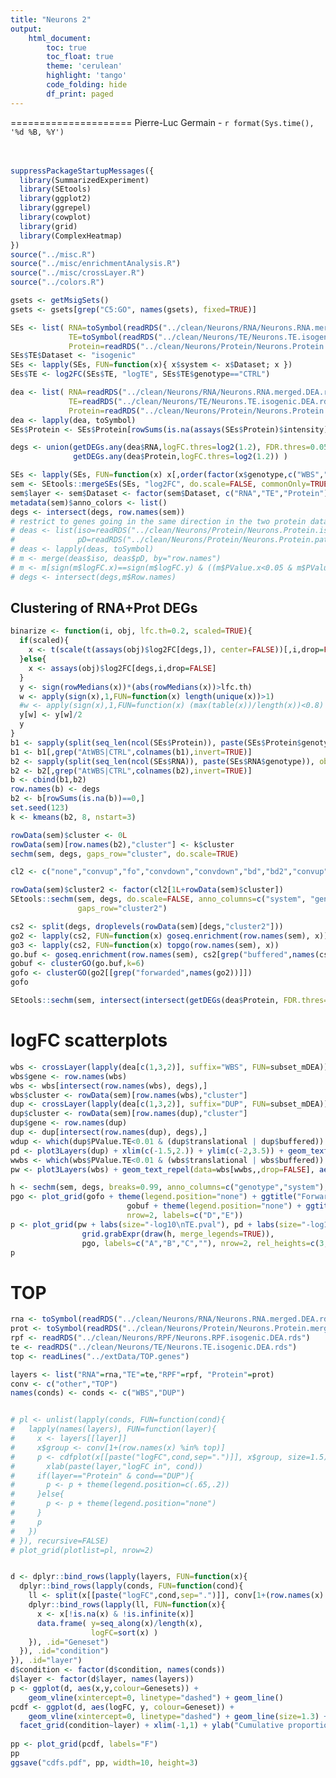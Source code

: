 ```yaml
---
title: "Neurons 2"
output:
    html_document:
        toc: true
        toc_float: true
        theme: 'cerulean'
        highlight: 'tango'
        code_folding: hide
        df_print: paged
---
```


<style>
  .main-container {
    max-width: 1500px !important;
  }
</style>

=====================
Pierre-Luc Germain - `r format(Sys.time(), '%d %B, %Y')`
<br><br><br>


```r
suppressPackageStartupMessages({
  library(SummarizedExperiment)
  library(SEtools)
  library(ggplot2)
  library(ggrepel)
  library(cowplot)
  library(grid)
  library(ComplexHeatmap)
})
source("../misc.R")
source("../misc/enrichmentAnalysis.R")
source("../misc/crossLayer.R")
source("../colors.R")
```

```r
gsets <- getMsigSets()
gsets <- gsets[grep("C5:GO", names(gsets), fixed=TRUE)]
```


```r
SEs <- list( RNA=toSymbol(readRDS("../clean/Neurons/RNA/Neurons.RNA.merged.SE.rds")),
             TE=toSymbol(readRDS("../clean/Neurons/TE/Neurons.TE.isogenic.SE.rds")),
             Protein=readRDS("../clean/Neurons/Protein/Neurons.Protein.merged.SE.rds") )
SEs$TE$Dataset <- "isogenic"
SEs <- lapply(SEs, FUN=function(x){ x$system <- x$Dataset; x })
SEs$TE <- log2FC(SEs$TE, "logTE", SEs$TE$genotype=="CTRL")

dea <- list( RNA=readRDS("../clean/Neurons/RNA/Neurons.RNA.merged.DEA.rds"),
             TE=readRDS("../clean/Neurons/TE/Neurons.TE.isogenic.DEA.rds"),
             Protein=readRDS("../clean/Neurons/Protein/Neurons.Protein.merged.DEA.rds"))
dea <- lapply(dea, toSymbol)
SEs$Protein <- SEs$Protein[rowSums(is.na(assays(SEs$Protein)$intensity))<=3,]
```


```r
degs <- union(getDEGs.any(dea$RNA,logFC.thres=log2(1.2), FDR.thres=0.05),
              getDEGs.any(dea$Protein,logFC.thres=log2(1.2)) )

SEs <- lapply(SEs, FUN=function(x) x[,order(factor(x$genotype,c("WBS","AtWBS","CTRL","DUP")), x$system)])
sem <- SEtools::mergeSEs(SEs, "log2FC", do.scale=FALSE, commonOnly=TRUE)
sem$layer <- sem$Dataset <- factor(sem$Dataset, c("RNA","TE","Protein"))
metadata(sem)$anno_colors <- list()
degs <- intersect(degs, row.names(sem))
# restrict to genes going in the same direction in the two protein datasets
# deas <- list(iso=readRDS("../clean/Neurons/Protein/Neurons.Protein.isogenic.DEA.rds"),
#              pD=readRDS("../clean/Neurons/Protein/Neurons.Protein.patientDerived.DEA.rds"))
# deas <- lapply(deas, toSymbol)
# m <- merge(deas$iso, deas$pD, by="row.names")
# m <- m[sign(m$logFC.x)==sign(m$logFC.y) & ((m$PValue.x<0.05 & m$PValue.y<0.05) & ,]
# degs <- intersect(degs,m$Row.names)
```

## Clustering of RNA+Prot DEGs

```r
binarize <- function(i, obj, lfc.th=0.2, scaled=TRUE){
  if(scaled){
    x <- t(scale(t(assays(obj)$log2FC[degs,]), center=FALSE))[,i,drop=FALSE]
  }else{
    x <- assays(obj)$log2FC[degs,i,drop=FALSE]
  }
  y <- sign(rowMedians(x))*(abs(rowMedians(x))>lfc.th)
  w <- apply(sign(x),1,FUN=function(x) length(unique(x))>1)
  #w <- apply(sign(x),1,FUN=function(x) (max(table(x))/length(x))<0.8)
  y[w] <- y[w]/2
  y
}
b1 <- sapply(split(seq_len(ncol(SEs$Protein)), paste(SEs$Protein$genotype)), obj=SEs$Protein, FUN=binarize)
b1 <- b1[,grep("AtWBS|CTRL",colnames(b1),invert=TRUE)]
b2 <- sapply(split(seq_len(ncol(SEs$RNA)), paste(SEs$RNA$genotype)), obj=SEs$RNA, FUN=binarize)
b2 <- b2[,grep("AtWBS|CTRL",colnames(b2),invert=TRUE)]
b <- cbind(b1,b2)
row.names(b) <- degs
b2 <- b[rowSums(is.na(b))==0,]
set.seed(123)
k <- kmeans(b2, 8, nstart=3)

rowData(sem)$cluster <- 0L
rowData(sem)[row.names(b2),"cluster"] <- k$cluster
sechm(sem, degs, gaps_row="cluster", do.scale=TRUE)
```

```r
cl2 <- c("none","convup","fo","convdown","convdown","bd","bd2","convup","fs")
```



```r
rowData(sem)$cluster2 <- factor(cl2[1L+rowData(sem)$cluster])
SEtools::sechm(sem, degs, do.scale=FALSE, anno_columns=c("system", "genotype"), breaks=0.99, gaps_at="Dataset",
               gaps_row="cluster2")
```



```r
cs2 <- split(degs, droplevels(rowData(sem)[degs,"cluster2"]))
go2 <- lapply(cs2, FUN=function(x) goseq.enrichment(row.names(sem), x))
go3 <- lapply(cs2, FUN=function(x) topgo(row.names(sem), x))
go.buf <- goseq.enrichment(row.names(sem), cs2[grep("buffered",names(cs2))])
gobuf <- clusterGO(go.buf,k=6)
gofo <- clusterGO(go2[[grep("forwarded",names(go2))]])
gofo
```

```r
SEtools::sechm(sem, intersect(intersect(getDEGs(dea$Protein, FDR.thres=0.25), cs2$fo), c(asd$SPARK,asd$MSSNG,unlist(asd$sfari))), do.scale=FALSE, anno_columns=c("system", "genotype"), breaks=0.99, show_rownames=TRUE)
```


# logFC scatterplots

```r
wbs <- crossLayer(lapply(dea[c(1,3,2)], suffix="WBS", FUN=subset_mDEA))
wbs$gene <- row.names(wbs)
wbs <- wbs[intersect(row.names(wbs), degs),]
wbs$cluster <- rowData(sem)[row.names(wbs),"cluster"]
dup <- crossLayer(lapply(dea[c(1,3,2)], suffix="DUP", FUN=subset_mDEA))
dup$cluster <- rowData(sem)[row.names(dup),"cluster"]
dup$gene <- row.names(dup)
dup <- dup[intersect(row.names(dup), degs),]
wdup <- which(dup$PValue.TE<0.01 & (dup$translational | dup$buffered))
pd <- plot3Layers(dup) + xlim(c(-1.5,2.)) + ylim(c(-2,3.5)) + geom_text_repel(data=dup[wdup,,drop=FALSE], aes(label=gene)) + scale_colour_gradient2(low="blue", mid="lightgrey", high="red") + ggtitle("Dup")
wwbs <- which(wbs$PValue.TE<0.01 & (wbs$translational | wbs$buffered))
pw <- plot3Layers(wbs) + geom_text_repel(data=wbs[wwbs,,drop=FALSE], aes(label=gene)) + scale_colour_gradient2(low="blue", mid="lightgrey", high="red") + ggtitle("WBS") + xlim(c(-1.5,2.5))
```

```r
h <- sechm(sem, degs, breaks=0.99, anno_columns=c("genotype","system"), gaps_at="Dataset", mark=union(wbs$gene[wwbs],dup$gene[wdup]), sortRowsOn=which(sem$Dataset!="TE"), do.scale=TRUE, sort.method="R2E", gaps_row="cluster2", use_raster=TRUE)
pgo <- plot_grid(gofo + theme(legend.position="none") + ggtitle("Forwarded opposite"), 
                          gobuf + theme(legend.position="none") + ggtitle("Buffered in DUP"), 
                          nrow=2, labels=c("D","E")) 
p <- plot_grid(pw + labs(size="-log10\nTE.pval"), pd + labs(size="-log10\nTE pval"),
                grid.grabExpr(draw(h, merge_legends=TRUE)),
                pgo, labels=c("A","B","C",""), nrow=2, rel_heights=c(3,6))
p
```



# TOP

```r
rna <- toSymbol(readRDS("../clean/Neurons/RNA/Neurons.RNA.merged.DEA.rds"))
prot <- toSymbol(readRDS("../clean/Neurons/Protein/Neurons.Protein.merged.DEA.rds"))
rpf <- readRDS("../clean/Neurons/RPF/Neurons.RPF.isogenic.DEA.rds")
te <- readRDS("../clean/Neurons/TE/Neurons.TE.isogenic.DEA.rds")
top <- readLines("../extData/TOP.genes")

layers <- list("RNA"=rna,"TE"=te,"RPF"=rpf, "Protein"=prot)
conv <- c("other","TOP")
names(conds) <- conds <- c("WBS","DUP")


# pl <- unlist(lapply(conds, FUN=function(cond){
#   lapply(names(layers), FUN=function(layer){
#     x <- layers[[layer]]
#     x$group <- conv[1+(row.names(x) %in% top)]
#     p <- cdfplot(x[[paste("logFC",cond,sep=".")]], x$group, size=1.5) + xlim(-1,1) + 
#       xlab(paste(layer,"logFC in", cond))
#     if(layer=="Protein" & cond=="DUP"){
#       p <- p + theme(legend.position=c(.65,.2))
#     }else{
#       p <- p + theme(legend.position="none")
#     }
#     p
#   })
# }), recursive=FALSE)
# plot_grid(plotlist=pl, nrow=2)


d <- dplyr::bind_rows(lapply(layers, FUN=function(x){
  dplyr::bind_rows(lapply(conds, FUN=function(cond){
    ll <- split(x[[paste("logFC",cond,sep=".")]], conv[1+(row.names(x) %in% top)])
    dplyr::bind_rows(lapply(ll, FUN=function(x){
      x <- x[!is.na(x) & !is.infinite(x)]
      data.frame( y=seq_along(x)/length(x),
                  logFC=sort(x) )
    }), .id="Geneset")
  }), .id="condition")
}), .id="layer")
d$condition <- factor(d$condition, names(conds))
d$layer <- factor(d$layer, names(layers))
p <- ggplot(d, aes(x,y,colour=Genesets)) +
    geom_vline(xintercept=0, linetype="dashed") + geom_line()
pcdf <- ggplot(d, aes(logFC, y, colour=Geneset)) + 
    geom_vline(xintercept=0, linetype="dashed") + geom_line(size=1.3) + 
  facet_grid(condition~layer) + xlim(-1,1) + ylab("Cumulative proportion")
  
pp <- plot_grid(pcdf, labels="F")
pp
ggsave("cdfs.pdf", pp, width=10, height=3)
```

